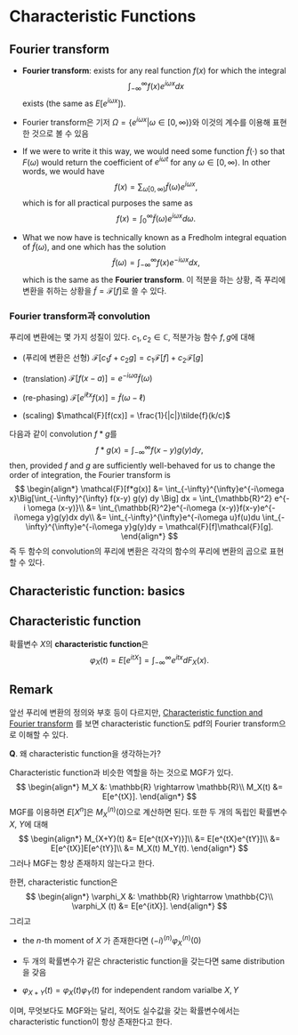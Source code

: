 # Characteristic Functions {.char}

## Fourier transform

<!---
https://math.stackexchange.com/questions/2408193/characteristic-functions-as-a-fourier-transform
-->

- **Fourier transform**: exists for any real function $f(x)$ for which the integral 
$$
\int_{-\infty}^{\infty} f(x) e^{i\omega x} dx
$$
exists (the same as $E[e^{i\omega x}])$.

- Fourier transform은 기저 $\Omega = \{ e^{i\omega x} \vert \omega \in [0,\infty) \}$와 이것의 계수를 이용해 표현한 것으로 볼 수 있음

- If we were to write it this way, we would need some function $\tilde{f}(\cdot)$ so that $F(\omega)$ would return the coefficient of $e^{i\omega t}$ for any $\omega \in [0,\infty)$. In other words, we would have
$$
f(x) = \sum_{\omega [0,\infty)}\tilde{f}(\omega)e^{i\omega x},
$$
which is for all practical purposes the same as
$$
f(x) = \int_0^{\infty}\tilde{f}(\omega) e^{i\omega x} d\omega.
$$

-  What we now have is technically known as a Fredholm integral equation of $\tilde{f}(\omega)$, and one which has the solution
$$
\tilde{f}(\omega) = \int_{-\infty}^{\infty}f(x) e^{-i\omega x}dx,
$$
which is the same as the **Fourier transform**. 이 적분을 하는 상황, 즉 푸리에 변환을 취하는 상황을 $\tilde{f} = \mathcal{F}[f]$로 쓸 수 있다.

### Fourier transform과 convolution

<!--
https://www.damtp.cam.ac.uk/user/dbs26/1BMethods/FourierT.pdf
-->

푸리에 변환에는 몇 가지 성질이 있다. $c_1, c_2 \in \mathbb{C}$, 적분가능 함수 $f,g$에 대해

- (푸리에 변환은 선형) $\mathcal{F}[c_1 f + c_2 g] = c_1 \mathcal{F}[f] + c_2 \mathcal{F}[g]$

- (translation) $\mathcal{F}[f(x-a)] = e^{-i\omega a}\tilde{f}(\omega)$

- (re-phasing) $\mathcal{F}[e^{i \ell x} f(x)] = \tilde{f}(\omega - \ell)$

- (scaling) $\mathcal{F}[f(cx)] = \frac{1}{|c|}\tilde{f}(k/c)$

다음과 같이 convolution $f*g$를 
$$
f*g(x) = \int_{-\infty}^{\infty}f(x-y)g(y)dy,
$$
then, provided $f$ and $g$ are sufficiently well-behaved for us to change the order of integration, the Fourier transform is
$$
\begin{align*}
\mathcal{F}[f*g(x)] &= \int_{-\infty}^{\infty}e^{-i\omega x}\Big[\int_{-\infty}^{\infty} f(x-y) g(y) dy \Big] dx = \int_{\mathbb{R}^2} e^{-i \omega (x-y)}\\
&= \int_{\mathbb{R}^2}e^{-i\omega (x-y)}f(x-y)e^{-i\omega y}g(y)dx dy\\
&= \int_{-\infty}^{\infty}e^{-i\omega u}f(u)du \int_{-\infty}^{\infty}e^{-i\omega y}g(y)dy = \mathcal{F}[f]\mathcal{F}[g].
\end{align*}
$$
즉 두 함수의 convolution의 푸리에 변환은 각각의 함수의 푸리에 변환의 곱으로 표현할 수 있다.

## Characteristic function: basics

::: {#def-stabledistn}
## Characteristic function

확률변수 $X$의 **characteristic function**은
$$
\varphi_X (t) = E[e^{i tX}] = \int_{-\infty}^{\infty} e^{itx} d F_X(x).
$$

:::

::: callout-tip
## Remark
앞선 푸리에 변환의 정의와 부호 등이 다르지만, [Characteristic function and Fourier transform](https://stats.stackexchange.com/questions/44944/characteristic-function-and-fourier-transform) 를 보면 characteristic function도 pdf의 Fourier transform으로 이해할 수 있다.
:::

<!--
https://math.stackexchange.com/questions/3698934/characteristic-function-as-a-fourier-transform
-->

**Q**. 왜 characteristic function을 생각하는가?

Characteristic function과 비슷한 역할을 하는 것으로 MGF가 있다.
$$
\begin{align*}
M_X &: \mathbb{R} \rightarrow \mathbb{R}\\
M_X(t) &= E[e^{tX}].
\end{align*}
$$
MGF를 이용하면 $E[X^n]$은 $M_X^{(n)}(0)$으로 계산하면 된다. 또한 두 개의 독립인 확률변수 $X$, $Y$에 대해
$$
\begin{align*}
M_{X+Y}(t) &= E[e^{t(X+Y)}]\\
&= E[e^{tX}e^{tY}]\\
&= E[e^{tX}]E[e^{tY}]\\
&= M_X(t) M_Y(t).
\end{align*}
$$
그러나 MGF는 항상 존재하지 않는다고 한다.

한편, characteristic function은 
$$
\begin{align*}
\varphi_X &: \mathbb{R} \rightarrow \mathbb{C}\\
\varphi_X (t) &= E[e^{itX}].
\end{align*}
$$
그리고

- the $n$-th moment of $X$ 가 존재한다면 $(-i)^{(n)}\varphi_X^{(n)}(0)$

- 두 개의 확률변수가 같은 chracteristic function을 갖는다면 same distribution을 갖음

- $\varphi_{X+Y}(t) = \varphi_X (t) \varphi_Y (t)$ for independent random varialbe $X,Y$

이며, 무엇보다도 MGF와는 달리, 적어도 실수값을 갖는 확률변수에서는 characteristic function이 항상 존재한다고 한다.